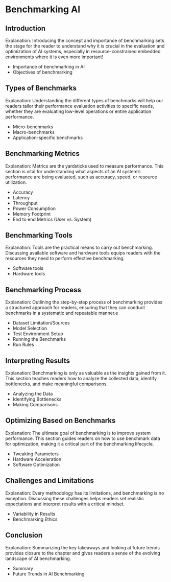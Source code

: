 # Benchmarking AI

## Introduction

Explanation: Introducing the concept and importance of benchmarking sets the stage for the reader to understand why it is crucial in the evaluation and optimization of AI systems, especially in resource-constrained embedded environments where it is even more important! 

- Importance of benchmarking in AI
- Objectives of benchmarking

## Types of Benchmarks

Explanation: Understanding the different types of benchmarks will help our readers tailor their performance evaluation activities to specific needs, whether they are evaluating low-level operations or entire application performance.

- Micro-benchmarks
- Macro-benchmarks
- Application-specific benchmarks

## Benchmarking Metrics

Explanation: Metrics are the yardsticks used to measure performance. This section is vital for understanding what aspects of an AI system's performance are being evaluated, such as accuracy, speed, or resource utilization.

- Accuracy
- Latency
- Throughput
- Power Consumption
- Memory Footprint
- End to end Metrics (User vs. System)

## Benchmarking Tools

Explanation: Tools are the practical means to carry out benchmarking. Discussing available software and hardware tools equips readers with the resources they need to perform effective benchmarking.

- Software tools
- Hardware tools

## Benchmarking Process

Explanation: Outlining the step-by-step process of benchmarking provides a structured approach for readers, ensuring that they can conduct benchmarks in a systematic and repeatable manner.e

- Dataset Limitation/Sources
- Model Selection
- Test Environment Setup
- Running the Benchmarks
- Run Rules

## Interpreting Results

Explanation: Benchmarking is only as valuable as the insights gained from it. This section teaches readers how to analyze the collected data, identify bottlenecks, and make meaningful comparisons.

- Analyzing the Data
- Identifying Bottlenecks
- Making Comparisons

## Optimizing Based on Benchmarks

Explanation: The ultimate goal of benchmarking is to improve system performance. This section guides readers on how to use benchmark data for optimization, making it a critical part of the benchmarking lifecycle.

- Tweaking Parameters
- Hardware Acceleration
- Software Optimization

## Challenges and Limitations

Explanation: Every methodology has its limitations, and benchmarking is no exception. Discussing these challenges helps readers set realistic expectations and interpret results with a critical mindset.

- Variability in Results
- Benchmarking Ethics

## Conclusion

Explanation: Summarizing the key takeaways and looking at future trends provides closure to the chapter and gives readers a sense of the evolving landscape of AI benchmarking.

- Summary
- Future Trends in AI Benchmarking